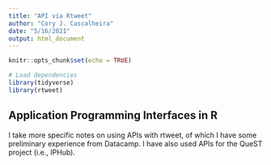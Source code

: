 ```yaml
---
title: "API via Rtweet"
author: "Cory J. Cascalheira"
date: "5/16/2021"
output: html_document
---
```


```r
knitr::opts_chunk$set(echo = TRUE)

# Load dependencies
library(tidyverse)
library(rtweet)
```

## Application Programming Interfaces in R

I take more specific notes on using APIs with rtweet, of which I have some preliminary experience from Datacamp. I have also used APIs for the QueST project (i.e., IPHub). 
